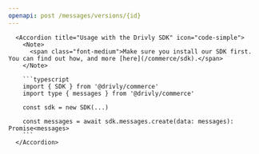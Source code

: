```yaml
---
openapi: post /messages/versions/{id}
---
```


      <Accordion title="Usage with the Drivly SDK" icon="code-simple">
        <Note>
          <span class="font-medium">Make sure you install our SDK first. You can find out how, and more [here](/commerce/sdk).</span>
        </Note>

        ```typescript
        import { SDK } from '@drivly/commerce'
        import type { messages } from '@drivly/commerce'

        const sdk = new SDK(...)

        const messages = await sdk.messages.create(data: messages): Promise<messages>
        ```
      </Accordion>
